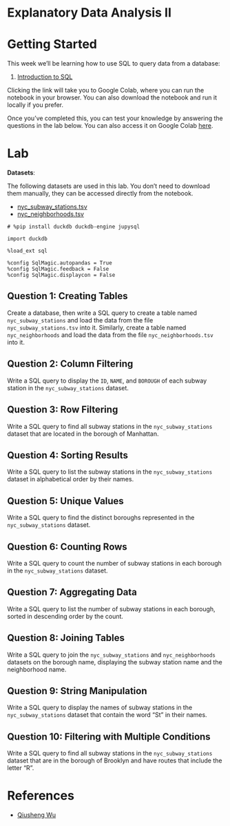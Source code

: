 # Explanatory Data Analysis II

# Getting Started

This week we'll be learning how to use SQL to query data from a database:

1. [Introduction to SQL](https://colab.research.google.com/github/oballinger/CASA0025/blob/main/notebooks/W02_sql_basics.ipynb)

Clicking the link will take you to Google Colab, where you can run the notebook in your browser. You can also download the notebook and run it locally if you prefer.

Once you've completed this, you can test your knowledge by answering the questions in the lab below. You can also access it on Google Colab [here](https://colab.research.google.com/github/oballinger/CASA0025/blob/main/notebooks/W02_lab.ipynb).

# Lab

**Datasets**:

The following datasets are used in this lab. You don't need to download them manually, they can be accessed directly from the notebook.

- [nyc_subway_stations.tsv](https://open.gishub.org/data/duckdb/nyc_subway_stations.tsv)
- [nyc_neighborhoods.tsv](https://open.gishub.org/data/duckdb/nyc_neighborhoods.tsv)

``` ipython3
# %pip install duckdb duckdb-engine jupysql
```

``` ipython3
import duckdb

%load_ext sql
```

``` ipython3
%config SqlMagic.autopandas = True
%config SqlMagic.feedback = False
%config SqlMagic.displaycon = False
```

## Question 1: Creating Tables

Create a database, then write a SQL query to create a table named `nyc_subway_stations` and load the data from the file `nyc_subway_stations.tsv` into it. Similarly, create a table named `nyc_neighborhoods` and load the data from the file `nyc_neighborhoods.tsv` into it.



## Question 2: Column Filtering

Write a SQL query to display the `ID`, `NAME`, and `BOROUGH` of each subway station in the `nyc_subway_stations` dataset.



## Question 3: Row Filtering

Write a SQL query to find all subway stations in the `nyc_subway_stations` dataset that are located in the borough of Manhattan.



## Question 4: Sorting Results

Write a SQL query to list the subway stations in the `nyc_subway_stations` dataset in alphabetical order by their names.



## Question 5: Unique Values

Write a SQL query to find the distinct boroughs represented in the `nyc_subway_stations` dataset.



## Question 6: Counting Rows

Write a SQL query to count the number of subway stations in each borough in the `nyc_subway_stations` dataset.



## Question 7: Aggregating Data

Write a SQL query to list the number of subway stations in each borough, sorted in descending order by the count.



## Question 8: Joining Tables

Write a SQL query to join the `nyc_subway_stations` and `nyc_neighborhoods` datasets on the borough name, displaying the subway station name and the neighborhood name.



## Question 9: String Manipulation

Write a SQL query to display the names of subway stations in the `nyc_subway_stations` dataset that contain the word "St" in their names.



## Question 10: Filtering with Multiple Conditions

Write a SQL query to find all subway stations in the `nyc_subway_stations` dataset that are in the borough of Brooklyn and have routes that include the letter "R".


# References 

- [Qiusheng Wu](https://geog-414.gishub.org/)